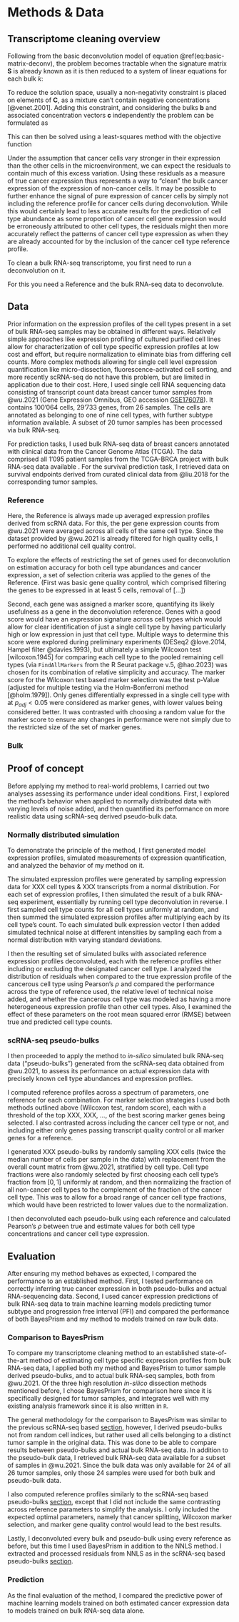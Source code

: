 # Methods & Data

## Transcriptome cleaning overview

Following from the basic deconvolution model of equation
\@ref(eq:basic-matrix-deconv), the problem becomes tractable when the signature
matrix $\mathbf{S}$ is already known as it is then reduced to a system of linear
equations for each bulk $k$:

\begin{equation*}
  \mathbf{B}_{\cdot k} = \mathbf{S} \mathbf{C}_{\cdot k}
  \qquad \forall 1 \leq k \leq n
\end{equation*}

To reduce the solution space, usually a non-negativity constraint is placed on
elements of $\mathbf{C}$, as a mixture can't contain negative concentrations
[@venet.2001]. Adding this constraint, and considering the bulks $\mathbf{b}$
and associated concentration vectors $\mathbf{c}$ independently the problem can
be formulated as

\begin{equation*}
  \mathbf{b} = \mathbf{S} \mathbf{c}
  \qquad s.t.\ \mathbf{c}_i < 0 \; \forall 1 \leq j \leq m
\end{equation*}

This can then be solved using a least-squares method with the objective function

\begin{equation}
  \min_{\mathbf{c} \geq 0} \|\mathbf{Sc} - \mathbf{b}\|^2
\end{equation}

<!-- TODO Mention the scale on which cell type abundances can be expected to be
on & scaling considerations. -->

Under the assumption that cancer cells vary stronger in their expression than
the other cells in the microenvironment, we can expect the residuals to contain
much of this excess variation. Using these residuals as a measure of true cancer
expression thus represents a way to “clean” the bulk cancer expression of the
expression of non-cancer cells. It may be possible to further enhance the signal
of pure expression of cancer cells by simply not including the reference profile
for cancer cells during deconvolution. While this would certainly lead to less
accurate results for the prediction of cell type abundance as some proportion of
cancer cell gene expression would be erroneously attributed to other cell types,
the residuals might then more accurately reflect the patterns of cancer cell
type expression as when they are already accounted for by the inclusion of the
cancer cell type reference profile.

To clean a bulk RNA-seq transcriptome, you first need to run a deconvolution on
it.

<!-- Problem using cleaned bulk RNA-seq profiles as reference: It would need to
be ensured that each profile represents a single-cell. -->

For this you need a Reference and the bulk RNA-seq data to deconvolute.

## Data

Prior information on the expression profiles of the cell types present in a set
of bulk RNA-seq samples may be obtained in different ways. Relatively simple
approaches like expression profiling of cultured purified cell lines allow for
characterization of cell type specific expression profiles at low cost and
effort, but require normalization to eliminate bias from differing cell counts.
More complex methods allowing for single cell level expression quantification
like micro-dissection, fluorescence-activated cell sorting, and more recently
scRNA-seq do not have this problem, but are limited in application due to their
cost. Here, I used single cell RNA sequencing data consisting of transcript count
data breast cancer tumor samples from @wu.2021 (Gene Expression Omnibus, GEO
accession
[GSE176078](https://www.ncbi.nlm.nih.gov/geo/query/acc.cgi?acc=GSE176078)). It
contains 100'064 cells, 29'733 genes, from 26 samples. The cells are annotated
as belonging to one of nine cell types, with further subtype information
available. A subset of 20 tumor samples has been processed via bulk RNA-seq.

For prediction tasks, I used bulk RNA-seq data of breast cancers annotated with
clinical data from the Cancer Genome Atlas (TCGA). The data comprised all 1'095
patient samples from the TCGA-BRCA project with bulk RNA-seq data available .
For the survival prediction task, I retrieved data on survival endpoints derived
from curated clinical data from @liu.2018 for the corresponding tumor samples.

### Reference

Here, the Reference is always made up averaged expression profiles derived from
scRNA data. For this, the per gene expression counts from @wu.2021 were averaged
across all cells of the same cell type. Since the dataset provided by @wu.2021
is already filtered for high quality cells, I performed no additional cell
quality control.

To explore the effects of restricting the set of genes used for deconvolution on
estimation accuracy for both cell type abundances and cancer expression, a set
of selection criteria was applied to the genes of the Reference. (First was
basic gene quality control, which comprised filtering the genes to be expressed
in at least 5 cells, removal of [...])

Second, each gene was assigned a marker score, quantifying its likely usefulness
as a gene in the deconvolution reference. Genes with a good score would have an
expression signature across cell types which would allow for clear
identification of just a single cell type by having particularly high or low
expression in just that cell type. Multiple ways to determine this score were
explored during preliminary experiments (DESeq2 @love.2014, Hampel filter
@davies.1993), but ultimately a simple Wilcoxon test [wilcoxon.1945] for
comparing each cell type to the pooled remaining cell types (via
`FindAllMarkers` from the R Seurat package v.5, @hao.2023) was chosen for its
combination of relative simplicity and accuracy. The marker score for the
Wilcoxon test based marker selection was the test p-Value (adjusted for multiple
testing via the Holm-Bonferroni method [@holm.1979]). Only genes differentially
expressed in a single cell type with at $p_{adj} < 0.05$ were considered as
marker genes, with lower values being considered better. It was contrasted with
choosing a random value for the marker score to ensure any changes in
performance were not simply due to the restricted size of the set of marker
genes.

### Bulk

## Proof of concept

Before applying my method to real-world problems, I carried out two analyses
assessing its performance under ideal conditions. First, I explored the method's
behavior when applied to normally distributed data with varying levels of noise
added, and then quantified its performance on more realistic data using
scRNA-seq derived pseudo-bulk data.

### Normally distributed simulation

To demonstrate the principle of the method, I first generated model
expression profiles, simulated measurements of expression quantification, and
analyzed the behavior of my method on it.

<!-- TODO Precisely describe sampled distributions. -->

The simulated expression profiles were generated by sampling expression data for
XXX cell types & XXX transcripts from a normal distribution. For each set of
expression profiles, I then simulated the result of a bulk RNA-seq experiment,
essentially by running cell type deconvolution in reverse. I first sampled cell
type counts for all cell types uniformly at random, and then summed the
simulated expression profiles after multiplying each by its cell type's count.
To each simulated bulk expression vector I then added simulated technical noise
at different intensities by sampling each from a normal distribution with
varying standard deviations.

<!-- TODO Describe how cancer expression heterogeneity was modeled.
Currently, this is done incorrectly by just giving the *reference profile* a
higher SD. What should happen is that more noise is added to the reference
profile before it is added to the bulk. -->

I then the resulting set of simulated bulks with associated reference expression
profiles deconvoluted, each with the reference profiles either including or
excluding the designated cancer cell type. I analyzed the distribution of
residuals when compared to the true expression profile of the cancerous cell
type using Pearson's $\rho$ and compared the performance across the type of
reference used, the relative level of technical noise added, and whether the
cancerous cell type was modeled as having a more heterogeneous expression
profile than other cell types. Also, I examined the effect of these parameters
on the root mean squared error (RMSE) between true and predicted cell type
counts.

### scRNA-seq pseudo-bulks

I then proceeded to apply the method to *in-silico* simulated bulk RNA-seq data
("pseudo-bulks") generated from the scRNA-seq data obtained from @wu.2021, to
assess its performance on actual expression data with precisely known cell type
abundances and expression profiles.

I computed reference profiles across a spectrum of parameters, one reference for
each combination. For marker selection strategies I used both methods outlined
above (Wilcoxon test, random score), each with a threshold of the top XXX, XXX,
..., of the best scoring marker genes being selected. I also contrasted across
including the cancer cell type or not, and including either only genes passing
transcript quality control or all marker genes for a reference.

I generated XXX pseudo-bulks by randomly sampling XXX cells (twice the
median number of cells per sample in the data) with replacement from the
overall count matrix from @wu.2021, stratified by cell type. Cell type fractions
were also randomly selected by first choosing each cell type's fraction from
$[0, 1]$ uniformly at random, and then normalizing the fraction of all
non-cancer cell types to the complement of the fraction of the cancer cell type.
This was to allow for a broad range of cancer cell type fractions, which would
have been restricted to lower values due to the normalization.

I then deconvoluted each pseudo-bulk using each reference and calculated
Pearson's $\rho$ between true and estimate values for both cell type
concentrations and cancer cell type expression.

## Evaluation

After ensuring my method behaves as expected, I compared the performance to an
established method. First, I tested performance on correctly inferring true
cancer expression in both pseudo-bulks and actual RNA-sequencing data. Second, I
used cancer expression predictions of bulk RNA-seq data to train machine
learning models predicting tumor subtype and progression free interval (PFI)
and compared the performance of both BayesPrism and my method to models trained
on raw bulk data.

### Comparison to BayesPrism

To compare my transcriptome cleaning method to an established state-of-the-art
method of estimating cell type specific expression profiles from bulk RNA-seq
data, I applied both my method and BayesPrism to tumor sample derived
pseudo-bulks, and to actual bulk RNA-seq samples, both from @wu.2021. Of the
three high resolution *in-silico* dissection methods mentioned before, I chose
BayesPrism for comparison here since it is specifically designed for tumor
samples, and integrates well with my existing analysis framework since it is
also written in `R`.

<!-- TODO Ensure it is clear how both cell type count and cancer expression
predictions were extracted from BayesPrism. -->

The general methodology for the comparison to BayesPrism was similar to the
previous scRNA-seq based [section](#scrna-seq-pseudo-bulks), however, I derived
pseudo-bulks not from random cell indices, but rather used all cells belonging
to a distinct tumor sample in the original data. This was done to be able to
compare results between pseudo-bulks and actual bulk RNA-seq data. In addition
to the pseudo-bulk data, I retrieved bulk RNA-seq data available for a subset of
samples in @wu.2021. Since the bulk data was only available for 24 of all 26
tumor samples, only those 24 samples were used for both bulk and pseudo-bulk
data.

I also computed reference profiles similarly to the scRNA-seq based pseudo-bulks
[section](#scrna-seq-pseudo-bulks), except that I did not include the same
contrasting across reference parameters to simplify the analysis. I only
included the expected optimal parameters, namely that cancer splitting, Wilcoxon
marker selection, and marker gene quality control would lead to the best
results.

Lastly, I deconvoluted every bulk and pseudo-bulk using every reference as
before, but this time I used BayesPrism in addition to the NNLS method. I
extracted and processed residuals from NNLS as in the scRNA-seq based
pseudo-bulks [section](#scrna-seq-pseudo-bulks).

### Prediction

As the final evaluation of the method, I compared the predictive power of
machine learning models trained on both estimated cancer expression data to
models trained on bulk RNA-seq data alone.
